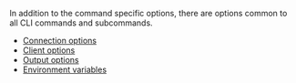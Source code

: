 <Tip title="CLI options">

In addition to the command specific options, there are options common to all
CLI commands and subcommands.

- [Connection options](/boundary/docs/api-clients/commands#connection-options)
- [Client options](/boundary/docs/api-clients/commands#client-options)
- [Output options](/boundary/docs/api-clients/commands#output-options)
- [Environment variables](/boundary/docs/api-clients/commands#environment-variables)

</Tip>
